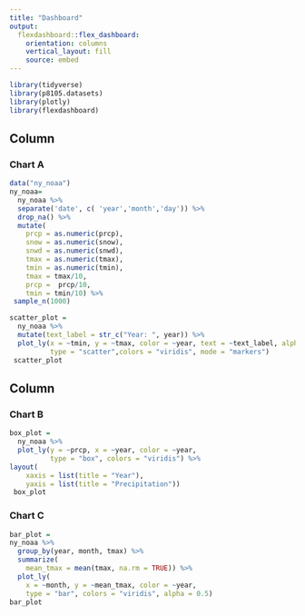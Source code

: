 ```yaml
---
title: "Dashboard"
output: 
  flexdashboard::flex_dashboard:
    orientation: columns
    vertical_layout: fill
    source: embed
---
```


```r
library(tidyverse)
library(p8105.datasets)
library(plotly)
library(flexdashboard)
```

Column {data-width=650}
-----------------------------------------------------------------------

### Chart A

```r
data("ny_noaa")
ny_noaa= 
  ny_noaa %>% 
  separate('date', c( 'year','month','day')) %>% 
  drop_na() %>% 
  mutate(
    prcp = as.numeric(prcp),
    snow = as.numeric(snow),
    snwd = as.numeric(snwd), 
    tmax = as.numeric(tmax), 
    tmin = as.numeric(tmin), 
    tmax = tmax/10,
    prcp =  prcp/10,
    tmin = tmin/10) %>% 
 sample_n(1000)

scatter_plot = 
  ny_noaa %>% 
  mutate(text_label = str_c("Year: ", year)) %>% 
  plot_ly(x = ~tmin, y = ~tmax, color = ~year, text = ~text_label, alpha = .5, 
          type = "scatter",colors = "viridis", mode = "markers")
 scatter_plot
```

Column {data-width=350}
-----------------------------------------------------------------------

### Chart B

```r
box_plot =
  ny_noaa %>%
  plot_ly(y = ~prcp, x = ~year, color = ~year,
          type = "box", colors = "viridis") %>%
layout(
    xaxis = list(title = "Year"),
    yaxis = list(title = "Precipitation"))
 box_plot
```

### Chart C

```r
bar_plot =
ny_noaa %>% 
  group_by(year, month, tmax) %>% 
  summarize(
    mean_tmax = mean(tmax, na.rm = TRUE)) %>% 
  plot_ly(
    x = ~month, y = ~mean_tmax, color = ~year,
    type = "bar", colors = "viridis", alpha = 0.5)
bar_plot
```

